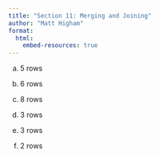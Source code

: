 ```yaml
---
title: "Section 11: Merging and Joining"
author: "Matt Higham"
format: 
  html:
    embed-resources: true
---
```


a. 5 rows

b. 6 rows

c. 8 rows

d. 3 rows

e. 3 rows

f. 2 rows